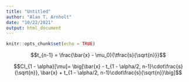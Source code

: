 ```yaml
---
title: "Untitled"
author: "Alan T. Arnholt"
date: "10/22/2021"
output: html_document
---
```


```r
knitr::opts_chunk$set(echo = TRUE)
```


$$t_{n-1} = \frac{\bar{x} - \mu_0}{\tfrac{s}{\sqrt{n}}}$$

$$CI_{1 - \alpha}[\mu]= \big[\bar{x} - t_{1 - \alpha/2, n-1}\cdot\frac{s}{\sqrt{n}},
\bar{x} + t_{1 - \alpha/2, n-1}\cdot\frac{s}{\sqrt{n}}\big]$$